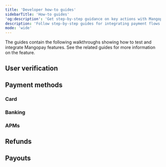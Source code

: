```yaml
---
title: 'Developer how-to guides'
sidebarTitle: 'How-to guides'
'og:description': 'Get step-by-step guidance on key actions with Mangopay, from Processing payments to managing user verification.'  
description: 'Follow step-by-step guides for integrating payment flows and user verification.' 
mode: 'wide' 
---
```


The guides contain the following walkthroughs showing how to test and integrate Mangopay features. See the related guides for more information on the feature.

## User verification

<CardGroup cols={2}>
  <Card title="Submit a KYC document for verification" href="/guides/users/verification/documents/submission/how-to"></Card>
  <Card title="Submit a UBO declaration" href="/guides/users/verification/beneficial-owners/how-to"></Card>
</CardGroup>


## Payment methods

### Card

<CardGroup cols={2}>
  <Card title="Validate a card without debiting a payment" href="/guides/payment-methods/card/validation/how-to"></Card>
  <Card title="Process a card payment" href="/guides/payment-methods/card/direct/how-to"></Card>
  <Card title="Process a recurring card payment" href="/guides/payment-methods/card/recurring/how-to"></Card>
  <Card title="Process a 7-day card preauthorization" href="/guides/payment-methods/card/preauthorization/how-to"></Card>
  <Card title="Process a 30-day card preauthorization" href="/guides/payment-methods/card/deposit-preauthorization/how-to"></Card>
  <Card title="Support co-branded cards" href="/guides/payment-methods/card/co-branded"></Card>
</CardGroup>

### Banking 

<CardGroup cols={2}>
  <Card title="Process a SEPA Direct Debit payment" href="/guides/payment-methods/banking/direct-debit/sepa/how-to"></Card>
  <Card title="Attach a virtual IBAN to a Wallet" href="/guides/payment-methods/banking/virtual-iban/how-to"></Card>
</CardGroup>

### APMs 

<CardGroup cols={2}>
  <Card title="Process an Apple Pay payment" href="/guides/payment-methods/apple-pay"></Card>
  <Card title="Process a Google Pay payment " href="/guides/payment-methods/google-pay/how-to"></Card>
</CardGroup>

## Refunds

<CardGroup cols={2}>
  <Card title="Process a refund (pay-in and transfer)" href="/guides/refunds/how-to"></Card>
</CardGroup>

## Payouts

<CardGroup cols={2}>
  <Card title="Process an Instant Payout" href="/guides/payouts/instant/how-to"></Card>
</CardGroup>